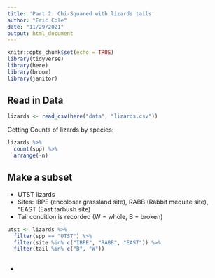 ```yaml
---
title: 'Part 2: Chi-Squared with lizards tails'
author: "Eric Cole"
date: "11/29/2021"
output: html_document
---
```


```r
knitr::opts_chunk$set(echo = TRUE)
library(tidyverse)
library(here)
library(broom)
library(janitor)
```

## Read in Data
```r
lizards <- read_csv(here("data", "lizards.csv"))
```

Getting Counts of lizards by species:
```r
lizards %>% 
  count(spp) %>% 
  arrange(-n)
```


## Make a subset
- UTST lizards
- Sites: IBPE (encoloser grassland site), RABB (Rabbit mequite site), "EAST (East tarbush site)
- Tail condition is recorded (W = whole, B = broken)

```r
utst <- lizards %>% 
  filter(spp == "UTST") %>% 
  filter(site %in% c("IBPE", "RABB", "EAST")) %>% 
  filter(tail %in% c("B", "W"))
  
```

- 
